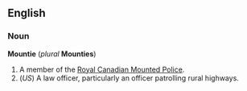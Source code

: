 ==English==
===Noun===
'''Mountie''' (''plural'' '''Mounties''')

#A member of the [[w:Royal Canadian Mounted Police|Royal Canadian Mounted Police]].
#(''US'') A law officer, particularly an officer patrolling rural highways.